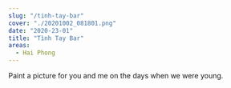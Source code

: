 ---
slug: "/tinh-tay-bar"
cover: "./20201002_081801.png"
date: "2020-23-01"
title: "Tình Tay Bar"
areas:
  - Hai Phong
---

Paint a picture for you and me on the days when we were young.
